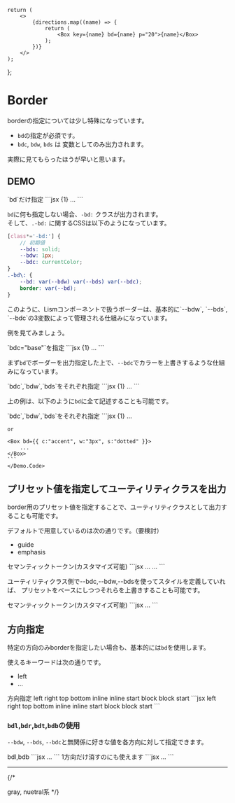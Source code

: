 
	return (
		<>
			{directions.map((name) => {
				return (
					<Box key={name} bd={name} p="20">{name}</Box>
				);
			})}
		</>
	);
};


# Border

borderの指定については少し特殊になっています。

- `bd`の指定が必須です。
- `bdc`, `bdw`, `bds` は 変数としてのみ出力されます。

実際に見てもらったほうが早いと思います。


## DEMO

<Demo>
	<Demo.Title>`bd`だけ指定</Demo.Title>
	<Demo.Preview resize p={20}>
		<Box bd>
			<DammyText p={20}/>
		</Box>
	</Demo.Preview>
	<Demo.Code>
	```jsx {1}
	<Box bd>
		...
	</Box>
	```
	</Demo.Code>
</Demo>

`bd`に何も指定しない場合、`-bd:` クラスが出力されます。  
そして、`.-bd:` に関するCSSは以下のようになっています。

```scss
[class*='-bd:'] {
	// 初期値
	--bds: solid;
	--bdw: 1px;
	--bdc: currentColor;
}
.-bd\: {
	--bd: var(--bdw) var(--bds) var(--bdc);
	border: var(--bd);
}
```


<Alert preset="point">
このように、Lismコンポーネントで扱うボーダーは、基本的に`--bdw`, `--bds`, `--bdc`の3変数によって管理される仕組みになっています。
</Alert>


例を見てみましょう。

<Demo>
	<Demo.Title>`bdc="base"`を指定</Demo.Title>
	<Demo.Preview resize p={20}>
		<Box bd bdc="base">
			<DammyText p={20}/>
		</Box>
	</Demo.Preview>
	<Demo.Code>
	```jsx {1}
	<Box bd bdc="base">
		...
	</Box>
	```
	</Demo.Code>
</Demo>

まず`bd`でボーダーを出力指定した上で、`--bdc`でカラーを上書きするような仕組みになっています。


<Demo>
	<Demo.Title>`bdc`,`bdw`,`bds`をそれぞれ指定</Demo.Title>
	<Demo.Preview resize p={20}>
		<Box bd bdc="accent" bdw="3px" bds="dotted">
			<DammyText p={20}/>
		</Box>
	</Demo.Preview>
	<Demo.Code>
	```jsx {1}
	<Box bd bdc="accent" bdw="3px" bds="dotted">
		...
	</Box>
	```
	</Demo.Code>
</Demo>

上の例は、以下のように`bd`に全て記述することも可能です。

<Demo>
	<Demo.Title>`bdc`,`bdw`,`bds`をそれぞれ指定</Demo.Title>
	<Demo.Preview resize p={20}>
		<Box bd={{ color:"accent", width:"3px", style:"dotted" }}>
			<DammyText p={20}/>
		</Box>
	</Demo.Preview>
	<Demo.Code>
	```jsx {1}
	<Box bd={{ color:"accent", width:"3px", style:"dotted" }}>
		...
	</Box>

	or

	<Box bd={{ c:"accent", w:"3px", s:"dotted" }}>
		...
	</Box>
	```
	</Demo.Code>
</Demo>


## プリセット値を指定してユーティリティクラスを出力

border用のプリセット値を指定することで、ユーティリティクラスとして出力することも可能です。

デフォルトで用意しているのは次の通りです。（要検討）

- guide
- emphasis


<Demo>
	<Demo.Title>セマンティックトークン(カスタマイズ可能)</Demo.Title>
	<Demo.Preview resize p={20}>
		<Box bd="guide">
			<DammyText p={20}/>
		</Box>
		<Box bd="emphasis">
			<DammyText p={20}/>
		</Box>
	</Demo.Preview>
	<Demo.Code>
	```jsx
	<Box bd="guide">...</Box>
	<Box bd="emphasis">...</Box>
	```
	</Demo.Code>
</Demo>

ユーティリティクラス側で--bdc,--bdw,--bdsを使ってスタイルを定義していれば、
プリセットをベースにしつつそれらを上書きすることも可能です。

<Demo>
	<Demo.Title>セマンティックトークン(カスタマイズ可能)</Demo.Title>
	<Demo.Preview resize p={20}>
		<Box bd="emphasis" bdc="accent">
			<DammyText p={20}/>
		</Box>
	</Demo.Preview>
	<Demo.Code>
	```jsx
	<Box bd="emphasis" bdc="accent">...</Box>
	```
	</Demo.Code>
</Demo>

## 方向指定

特定の方向のみborderを指定したい場合も、基本的には`bd`を使用します。

使えるキーワードは次の通りです。

- left
- ...

<Demo>
	<Demo.Title>方向指定</Demo.Title>
	<Demo.Preview resize p={20}>
		<Box bd="left" p="20">left</Box>
		<Box bd="right" p="20">right</Box>
		<Box bd="top" p="20">top</Box>
		<Box bd="bottom" p="20">bottom</Box>
		<Box bd="inline" p="20">inline</Box>
		<Box bd="in-s" p="20">inline start</Box>
		<Box bd="block" p="20">block</Box>
		<Box bd="bl-s" p="20">block start</Box>
	</Demo.Preview>
	<Demo.Code>
	```jsx
	<Box bd="left" p="20">left</Box>
	<Box bd="right" p="20">right</Box>
	<Box bd="top" p="20">top</Box>
	<Box bd="bottom" p="20">bottom</Box>
	<Box bd="inline" p="20">inline</Box>
	<Box bd="in-s" p="20">inline start</Box>
	<Box bd="block" p="20">block</Box>
	<Box bd="bl-s" p="20">block start</Box>
	```
	</Demo.Code>
</Demo>

### `bdl`,`bdr`,`bdt`,`bdb`の使用

`--bdw`, `--bds`, `--bdc`と無関係に好きな値を各方向に対して指定できます。

<Demo>
	<Demo.Title>bdl,bdb</Demo.Title>
	<Demo.Preview resize p={20}>
		<Box bdl="solid 4px" bdb="solid 1px">
			<DammyText p={20} lh='xs'/>
		</Box>
	</Demo.Preview>
	<Demo.Code>
	```jsx
	<Box bdl="solid 4px" bdb="solid 1px">
		...
	</Box>
	```
	</Demo.Code>
</Demo>

<Demo>
	<Demo.Title>1方向だけ消すのにも使えます</Demo.Title>
	<Demo.Preview resize p={20}>
		<Box bd bdt="none">
			<DammyText p={20}/>
		</Box>
	</Demo.Preview>
	<Demo.Code>
	```jsx
	<Box bd bdt="none">
		...
	</Box>
	```
	</Demo.Code>
</Demo>



---
{/* 

<Demo>
	<Demo.Title>gray, nuetral系</Demo.Title>
	<Demo.Preview resize p={20}>
		<Box bd p={20}>
			<DammyText />
		</Box>
		<Box bd bdc='base' p={20}>
			<DammyText />
		</Box>
		<Box bd="block" bdw="4px" bdc='strong' bds="dotted" p={20}>
			<DammyText />
		</Box>
	</Demo.Preview>
</Demo> */}

